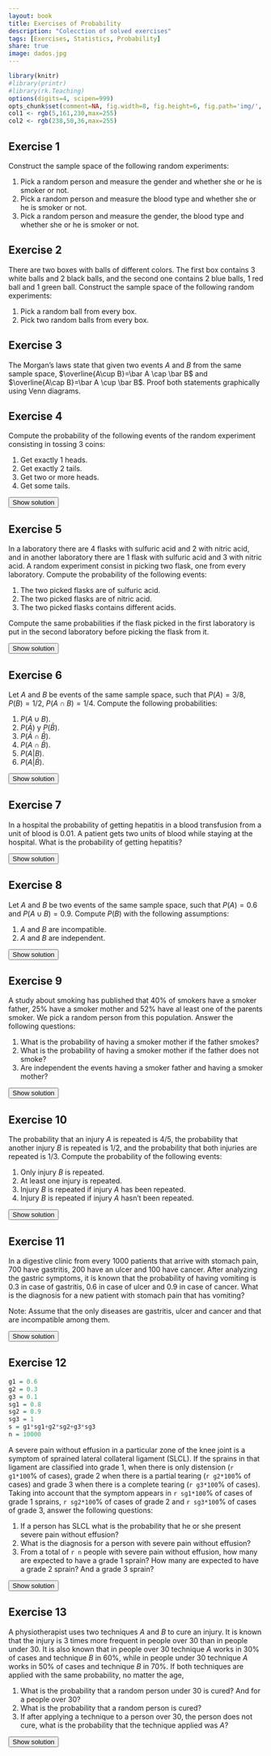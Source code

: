 ```yaml
---
layout: book
title: Exercises of Probability
description: "Colecction of solved exercises"
tags: [Exercises, Statistics, Probability]
share: true
image: dados.jpg
---
```


```r
library(knitr)
#library(printr)
#library(rk.Teaching)
options(digits=4, scipen=999)
opts_chunk$set(comment=NA, fig.width=8, fig.height=6, fig.path='img/', fig.align="center", dev="svg", digits=4, echo=FALSE, warning=FALSE, message=FALSE)
col1 <- rgb(5,161,230,max=255)
col2 <- rgb(238,50,36,max=255)
```

## Exercise 1
Construct the sample space of the following random experiments:

1.  Pick a random person and measure the gender and whether she or he is smoker or not.
2.  Pick a random person and measure the blood type and whether she or he is smoker or not.
3.  Pick a random person and measure the gender, the blood type and whether she or he is smoker or not.


## Exercise 2 
There are two boxes with balls of different colors. The first box contains 3 white balls and 2 black balls, and the second one contains 2 blue balls, 1 red ball and 1 green ball. Construct the sample space of the following random experiments:

1.  Pick a random ball from every box.
2.  Pick two random balls from every box.

## Exercise 3
The Morgan’s laws state that given two events $A$ and $B$ from the same sample space, $\overline{A\cup B}=\bar A \cap \bar B$ and $\overline{A\cap B}=\bar A \cup \bar B$. Proof both statements graphically using Venn diagrams.

## Exercise 4
Compute the probability of the following events of the random experiment consisting in tossing 3 coins:

1.  Get exactly 1 heads.
2.  Get exactly 2 tails.
3.  Get two or more heads.
4.  Get some tails.

<div><button class="solution">Show solution</button></div>
<div id="solution" style="display: none">
1. $P(\mbox{1 heads})=`r dbinom(1,3,0.5)`$. <br/>
2. $P(\mbox{2 tails})=`r dbinom(2,3,0.5)`$. <br/>
3. $P(\mbox{2 or more heads})=`r pbinom(1,3,0.5,lower.tail=FALSE)`$. <br/>
4. $P(\mbox{some tails})=`r pbinom(0,3,0.5,lower.tail=FALSE)`$.
</div>

## Exercise 5
In a laboratory there are 4 flasks with sulfuric acid and 2 with nitric acid, and in another laboratory there are 1 flask with sulfuric acid and 3 with nitric acid. A random experiment consist in picking two flask, one from every laboratory. Compute the probability of the following events:

1.  The two picked flasks are of sulfuric acid.
2.  The two picked flasks are of nitric acid.
3.  The two picked flasks contains different acids.

Compute the same probabilities if the flask picked in the first laboratory is put in the second laboratory before picking the flask from it.

<div><button class="solution">Show solution</button></div>
<div id="solution" style="display: none">
1. $P(\mbox{Two flasks of sulfuric acid})=4/24$.<br/>
2. $P(\mbox{Two flasks of nitric acid})=6/24$.<br/>
3. $P(\mbox{One flask  of each})=14/24$.<br/>
Putting the first flask in the second laboratory:<br/>
1. $P(\mbox{Two flasks of sulfuric acid})=8/30$.<br/>
2. $P(\mbox{Two flasks of nitric acid})=8/30$.<br/>
3. $P(\mbox{One flask  of each})=14/30$.
</div> 

## Exercise 6
Let $A$ and $B$ be events of the same sample space, such that $P(A)=3/8$, $P(B)=1/2$, $P(A\cap B)=1/4$. Compute the following probabilities:

1.  $P(A\cup B)$.
2.  $P(\bar A)$ y $P(\bar B)$.
3.  $P(\bar A\cap \bar B)$.
4.  $P(A\cap \bar B)$.
5.  $P(A\vert B)$.
6.  $P(A\vert \bar B)$.

<div><button class="solution">Show solution</button></div>
<div id="solution" style="display: none">
1. $P(A\cup B)=5/8$.<br/>
2. $P(\bar A)=5/8$ and $P(\bar B)=1/2$.<br/>
3. $P(\bar A\cap \bar B)=3/8$.<br/>
4. $P(A\cap \bar B)=1/8$.<br/>
5. $P(A\vert B)=1/2$.<br/>
6. $P(A\vert \bar B)=1/4$.<br/>
</div>

## Exercise 7
In a hospital the probability of getting hepatitis in a blood transfusion from a unit of blood is $0.01$. A patient gets two units of blood while staying at the hospital. What is the probability of getting hepatitis?

<div><button class="solution">Show solution</button></div>
<div id="solution" style="display: none">
$P(\mbox{Hepatitis})=0.0199$.
</div>

## Exercise 8
Let $A$ and $B$ be two events of the same sample space, such that $P(A)=0.6$ and $P(A\cup B)=0.9.$ Compute $P(B)$ with the following assumptions:

1.  $A$ and $B$ are incompatible.
2.  $A$ and $B$ are independent.

<div><button class="solution">Show solution</button></div>
<div id="solution" style="display: none">
1. $P(B)=0.3$.<br/>
2. $P(B)=0.75$.
</div>

## Exercise 9
A study about smoking has published that 40% of smokers have a smoker father, 25% have a smoker mother and 52% have al least one of the parents smoker. We pick a random person from this population. Answer the following questions:

1.  What is the probability of having a smoker mother if the father smokes?
2.  What is the probability of having a smoker mother if the father does not smoke?
3.  Are independent the events having a smoker father and having a smoker mother?

<div><button class="solution">Show solution</button></div>
<div id="solution" style="display: none">
Naming $SF$ tho the event of having a smoker father and $SM$ to the event of having a smoker mother, <br/>
1. $P(SM/SF)=0.33$. <br/>
2. $P(SM/\bar SF)=0.2$. <br/>
3. The events aren't independent. <br/>
</div>

## Exercise 10
The probability that an injury $A$ is repeated is $4/5$, the probability that another injury $B$ is repeated is $1/2$, and the probability that both injuries are repeated is $1/3$. Compute the probability of the following events:

1.  Only injury $B$ is repeated.
2.  At least one injury is repeated.
3.  Injury $B$ is repeated if injury $A$ has been repeated.
4.  Injury $B$ is repeated if injury $A$ hasn’t been repeated.

<div><button class="solution">Show solution</button></div>
<div id="solution" style="display: none">
1. $P(B\cap\bar A)=1/6$. <br/>
2. $P(A\cup B)=29/30$. <br/>
3. $P(B\vert A)=5/12$. <br/>
4. $P(B\vert \bar A)=5/6$.
</div>

## Exercise 11
In a digestive clinic from every 1000 patients that arrive with stomach pain, 700 have gastritis, 200 have an ulcer and 100 have cancer. After analyzing the gastric symptoms, it is known that the probability of having vomiting is $0.3$ in case of gastritis, $0.6$ in case of ulcer and $0.9$ in case of cancer. What is the diagnosis for a new patient with stomach pain that has vomiting?

Note: Assume that the only diseases are gastritis, ulcer and cancer and that are incompatible among them.

<div><button class="solution">Show solution</button></div>
<div id="solution" style="display: none">
Naming $G$, $U$ and $C$ to the events of having gastritis, ulcer and cander respectively, and $V$ to the event of having vomiting, $P(G/V)=0.5$, $P(U/V)=0.286$ and $P(C/V)=0.214$, so, the diagnosis is gastritis.
</div>


## Exercise 12
```r
g1 = 0.6
g2 = 0.3
g3 = 0.1
sg1 = 0.8
sg2 = 0.9
sg3 = 1
s = g1*sg1+g2*sg2+g3*sg3
n = 10000
```

A severe pain without effusion in a particular zone of the knee joint is a symptom of sprained lateral collateral ligament (SLCL). If the sprains in that ligament are classified into grade 1, when there is only distension (`r g1*100`% of cases), grade 2 when there is a partial tearing (`r g2*100`% of cases) and grade 3 when there is a complete tearing (`r g3*100`% of cases). Taking into account that the symptom appears in `r sg1*100`% of cases of grade 1 sprains, `r sg2*100`% of cases of grade 2 and `r sg3*100`% of cases of grade 3, answer the following questions:

1.  If a person has SLCL what is the probability that he or she present severe pain without effusion?
2.  What is the diagnosis for a person with severe pain without effusion?
3.  From a total of `r n` people with severe pain without effusion, how many are expected to have a grade 1 sprain? How many are expected to have a grade 2 sprain? And a grade 3 sprain?

<div><button class="solution">Show solution</button></div>
<div id="solution" style="display: none">
Naming $S$ to the event of presenting severe pain without effusion, and $G1$, $G2$ and $G3$ to the events of having a SLCL of grade 1, 2 and 3 respectively, <br/>
1. $P(S)=`r s`$. <br/>
2. $P(G1\vert S)=`r g1*sg1/s`$, $P(G2\vert S)=`r g2*sg2/s`$ and $P(G3\vert S)=`r g3*sg3/s`$, so the diagnosis is a SLCL of grade 1. <br/>
3. $`r g1*sg1/s*n`$ will have a grade 1 sprain, $`r g2*sg2/s*n`$ will have a grade 2 sprain and $`r g3*sg3/s*n`$ will have a grade 3 sprain.
</div>


## Exercise 13
A physiotherapist uses two techniques $A$ and $B$ to cure an injury. It is known that the injury is 3 times more frequent in people over 30 than in people under 30. It is also known that in people over 30 technique $A$ works in 30% of cases and technique $B$ in 60%, while in people under 30 technique $A$ works in 50% of cases and technique $B$ in 70%. If both techniques are applied with the same probability, no matter the age,

1.  What is the probability that a random person under 30 is cured? And for a people over 30?
2.  What is the probability that a random person is cured?
3.  If after applying a technique to a person over 30, the person does not cure, what is the probability that the technique applied was $A$?

<div><button class="solution">Show solution</button></div>
<div id="solution" style="display: none">
Naming $J$ to the event of being under 30, $C$ to the event of being cured, and $A$ and $B$ to the events of applying techniques $A$ and $B$ respectively, <br/>
$P(C\vert J)=0.45.$ and $P(C\vert \bar J)=0.6$. <br />
$P(C)=0.5625$. <br/>
$P(A/\bar J\cap \bar C)=0.625$.
</div>
